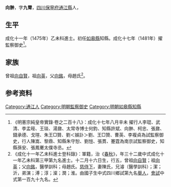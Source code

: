 {{明清人物信息框
| 姓名 = 向翀
| 原名 =
| 圖片名稱= 
| 圖片大小 =
| 圖片說明 = 
| 最高職務 =
| 國家 = 大明 
| 爵位 =
| 籍貫 = [[四川|四川]][[保寧府|保寧府]][[通江縣|通江縣]]
| 族裔 = 
| 字號 = 字九霄
| 諡號 =
| 出生日期 = 十二月十六日
| 出生地點 =
| 逝世日期 = 卒年不詳
| 逝世地點 =
| 墓葬 =
| 配偶 = 陳氏
| 親屬 = 
| 出身 =
* 成化十一年乙未科同進士出身
| 經歷 =
| 著作 =  
}}
'''向翀'''{{BD|1444年||？年||}}，字'''九霄'''，[[四川|四川]][[保寧府|保寧府]][[通江縣|通江縣]]人，

==生平==
成化十一年（1475年）乙未科進士。初任[[如皋縣|如皋縣]]知縣。成化十七年（1481年）擢監察御史<ref> 《明憲宗純皇帝實錄·卷之二百十八》：成化十七年八月辛未 擢行人李琨、武清、李孟晊、王琰、湯鼐、太常寺博士何鈞、知縣許斌、向翀、柯忠、張鼐、錢承德、戈瑄、朱王□贊、劉＜娛訃＞劉、王□贊、曹英、李複貞為試監察御史，行人陳嵩、黎鼎、知縣朱守恕、劉愷、張貫、蹇霆為南京試監察御史，知縣孫安、張鳳騫太僕寺丞。</ref>。

==家族==
曾祖[[向自賢|向自賢]]，祖[[向英|向英]]，父[[向銘|向銘]]，母趙氏<ref>《成化十一年乙未科進士登科錄》：軍籍，治《[[春秋|春秋]]》，年三十二歲中式成化十一年乙未科第三甲第九名進士。十二月十六日生，行五，曾祖[[向自賢|向自賢]]；祖[[向英|向英]]；父[[向銘|向銘]]，醫學訓科；母趙氏。[[慈侍下|慈侍下]]，妻陳氏，兄濬（醫學訓科）；潔；沂，弟演；溥；淳；澯；潤；淮。由國子生中式四川鄉試第九名[[舉人|舉人]]，[[會試|會試]]中式第一百九十九名。</ref>。

== 参考资料 ==
{{reflist}}

{{成化十一年乙未科殿试金榜}}

{{Authority control}}

{{DEFAULTSORT:Xiang向}}
[[Category:通江人|Category:通江人]]
[[Category:明朝監察御史|Category:明朝監察御史]]
[[Category:明朝如皋縣知縣|Category:明朝如皋縣知縣]]